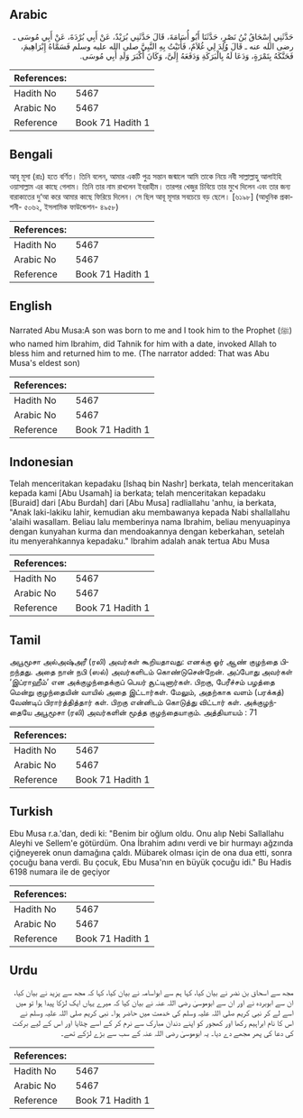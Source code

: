 ## Arabic


<div dir="rtl" lang="ar" style={{fontSize:'larger',backgroundColor:'#f8f9fa',padding:20}}>
حَدَّثَنِي إِسْحَاقُ بْنُ نَصْرٍ، حَدَّثَنَا أَبُو أُسَامَةَ، قَالَ حَدَّثَنِي بُرَيْدٌ، عَنْ أَبِي بُرْدَةَ، عَنْ أَبِي مُوسَى ـ رضى الله عنه ـ قَالَ وُلِدَ لِي غُلاَمٌ، فَأَتَيْتُ بِهِ النَّبِيَّ صلى الله عليه وسلم فَسَمَّاهُ إِبْرَاهِيمَ، فَحَنَّكَهُ بِتَمْرَةٍ، وَدَعَا لَهُ بِالْبَرَكَةِ وَدَفَعَهُ إِلَىَّ، وَكَانَ أَكْبَرَ وَلَدِ أَبِي مُوسَى‏.‏
</div>
<div style={{backgroundColor:'#f8f9fa',padding:20, marginBottom: 10}}><table> <thead> <tr> <th>References:</th> <th></th> </tr> </thead> <tbody><tr><td>Hadith No</td><td>5467</td></tr><tr><td>Arabic No</td><td>5467</td></tr><tr><td>Reference</td><td>Book 71 Hadith 1</td></tr></tbody></table></div>

## Bengali


<div dir="ltr" lang="bn" style={{fontSize:'larger',backgroundColor:'#f8f9fa',padding:20}}>
আবূ মূসা (রাঃ) হতে বর্ণিত। তিনি বলেন, আমার একটি পুত্র সন্তান জন্মালে আমি তাকে নিয়ে নবী সাল্লাল্লাহু আলাইহি ওয়াসাল্লাম এর কাছে গেলাম। তিনি তার নাম রাখলেন ইবরাহীম। তারপর খেজুর চিবিয়ে তার মুখে দিলেন এবং তার জন্য বারাকাতের দু‘আ করে আমার কাছে ফিরিয়ে দিলেন। সে ছিল আবূ মূসার সবচেয়ে বড় ছেলে। [৬১৯৮] (আধুনিক প্রকাশনী- ৫০৬২, ইসলামিক ফাউন্ডেশন- ৪৯৫৮)
</div>
<div style={{backgroundColor:'#f8f9fa',padding:20, marginBottom: 10}}><table> <thead> <tr> <th>References:</th> <th></th> </tr> </thead> <tbody><tr><td>Hadith No</td><td>5467</td></tr><tr><td>Arabic No</td><td>5467</td></tr><tr><td>Reference</td><td>Book 71 Hadith 1</td></tr></tbody></table></div>

## English


<div dir="ltr" lang="en" style={{fontSize:'larger',backgroundColor:'#f8f9fa',padding:20}}>
Narrated Abu Musa:A son was born to me and I took him to the Prophet (ﷺ) who named him Ibrahim, did Tahnik for him with a date, invoked Allah to bless him and returned him to me. (The narrator added: That was Abu Musa's eldest son)
</div>
<div style={{backgroundColor:'#f8f9fa',padding:20, marginBottom: 10}}><table> <thead> <tr> <th>References:</th> <th></th> </tr> </thead> <tbody><tr><td>Hadith No</td><td>5467</td></tr><tr><td>Arabic No</td><td>5467</td></tr><tr><td>Reference</td><td>Book 71 Hadith 1</td></tr></tbody></table></div>

## Indonesian


<div dir="ltr" lang="id" style={{fontSize:'larger',backgroundColor:'#f8f9fa',padding:20}}>
Telah menceritakan kepadaku [Ishaq bin Nashr] berkata, telah menceritakan kepada kami [Abu Usamah] ia berkata; telah menceritakan kepadaku [Buraid] dari [Abu Burdah] dari [Abu Musa] radliallahu 'anhu, ia berkata, "Anak laki-lakiku lahir, kemudian aku membawanya kepada Nabi shallallahu 'alaihi wasallam. Beliau lalu memberinya nama Ibrahim, beliau menyuapinya dengan kunyahan kurma dan mendoakannya dengan keberkahan, setelah itu menyerahkannya kepadaku." Ibrahim adalah anak tertua Abu Musa
</div>
<div style={{backgroundColor:'#f8f9fa',padding:20, marginBottom: 10}}><table> <thead> <tr> <th>References:</th> <th></th> </tr> </thead> <tbody><tr><td>Hadith No</td><td>5467</td></tr><tr><td>Arabic No</td><td>5467</td></tr><tr><td>Reference</td><td>Book 71 Hadith 1</td></tr></tbody></table></div>

## Tamil


<div dir="ltr" lang="ta" style={{fontSize:'larger',backgroundColor:'#f8f9fa',padding:20}}>
அபூமூசா அல்அஷ்அரீ (ரலி) அவர்கள் கூறியதாவது: எனக்கு ஓர் ஆண் குழந்தை பிறந்தது. அதை நான் நபி (ஸல்) அவர்களிடம் கொண்டுசென்றேன். அப்போது அவர்கள் ‘இப்ராஹீம்’ என அக்குழந்தைக்குப் பெயர் சூட்டினார்கள். பிறகு, பேரீச்சம் பழத்தை மென்று குழந்தையின் வாயில் அதை இட்டார்கள். மேலும், அதற்காக வளம் (பரக்கத்) வேண்டிப் பிரார்த்தித்தார் கள். பிறகு என்னிடம் கொடுத்து விட்டார் கள். அக்குழந்தையே அபூமூசா (ரலி) அவர்களின் மூத்த குழந்தையாகும். அத்தியாயம் : 71
</div>
<div style={{backgroundColor:'#f8f9fa',padding:20, marginBottom: 10}}><table> <thead> <tr> <th>References:</th> <th></th> </tr> </thead> <tbody><tr><td>Hadith No</td><td>5467</td></tr><tr><td>Arabic No</td><td>5467</td></tr><tr><td>Reference</td><td>Book 71 Hadith 1</td></tr></tbody></table></div>

## Turkish


<div dir="ltr" lang="tr" style={{fontSize:'larger',backgroundColor:'#f8f9fa',padding:20}}>
Ebu Musa r.a.'dan, dedi ki: "Benim bir oğlum oldu. Onu alıp Nebi Sallallahu Aleyhi ve Sellem'e götürdüm. Ona İbrahim adını verdi ve bir hurmayı ağzında çiğneyerek onun damağına çaldı. Mübarek olması için de ona dua etti, sonra çocuğu bana verdi. Bu çocuk, Ebu Musa'nın en büyük çocuğu idi." Bu Hadis 6198 numara ile de geçiyor
</div>
<div style={{backgroundColor:'#f8f9fa',padding:20, marginBottom: 10}}><table> <thead> <tr> <th>References:</th> <th></th> </tr> </thead> <tbody><tr><td>Hadith No</td><td>5467</td></tr><tr><td>Arabic No</td><td>5467</td></tr><tr><td>Reference</td><td>Book 71 Hadith 1</td></tr></tbody></table></div>

## Urdu


<div dir="rtl" lang="ur" style={{fontSize:'larger',backgroundColor:'#f8f9fa',padding:20}}>
مجھ سے اسحاق بن نضر نے بیان کیا، کہا ہم سے ابواسامہ نے بیان کیا، کہا کہ مجھ سے یزید نے بیان کیا، ان سے ابوبردہ نے اور ان سے ابوموسیٰ رضی اللہ عنہ نے بیان کیا کہ میرے یہاں ایک لڑکا پیدا ہوا تو میں اسے لے کر نبی کریم صلی اللہ علیہ وسلم کی خدمت میں حاضر ہوا۔ نبی کریم صلی اللہ علیہ وسلم نے اس کا نام ابراہیم رکھا اور کھجور کو اپنے دندان مبارک سے نرم کر کے اسے چٹایا اور اس کے لیے برکت کی دعا کی پھر مجھے دے دیا۔ یہ ابوموسیٰ رضی اللہ عنہ کے سب سے بڑے لڑکے تھے۔
</div>
<div style={{backgroundColor:'#f8f9fa',padding:20, marginBottom: 10}}><table> <thead> <tr> <th>References:</th> <th></th> </tr> </thead> <tbody><tr><td>Hadith No</td><td>5467</td></tr><tr><td>Arabic No</td><td>5467</td></tr><tr><td>Reference</td><td>Book 71 Hadith 1</td></tr></tbody></table></div>